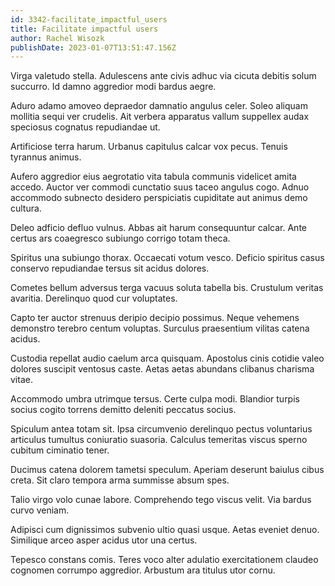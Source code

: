 ```yaml
---
id: 3342-facilitate_impactful_users
title: Facilitate impactful users
author: Rachel Wisozk
publishDate: 2023-01-07T13:51:47.156Z
---
```


Virga valetudo stella. Adulescens ante civis adhuc via cicuta debitis solum succurro. Id damno aggredior modi bardus aegre.

Aduro adamo amoveo depraedor damnatio angulus celer. Soleo aliquam mollitia sequi ver crudelis. Ait verbera apparatus vallum suppellex audax speciosus cognatus repudiandae ut.

Artificiose terra harum. Urbanus capitulus calcar vox pecus. Tenuis tyrannus animus.

Aufero aggredior eius aegrotatio vita tabula communis videlicet amita accedo. Auctor ver commodi cunctatio suus taceo angulus cogo. Adnuo accommodo subnecto desidero perspiciatis cupiditate aut animus demo cultura.

Deleo adficio defluo vulnus. Abbas ait harum consequuntur calcar. Ante certus ars coaegresco subiungo corrigo totam theca.

Spiritus una subiungo thorax. Occaecati votum vesco. Deficio spiritus casus conservo repudiandae tersus sit acidus dolores.

Cometes bellum adversus terga vacuus soluta tabella bis. Crustulum veritas avaritia. Derelinquo quod cur voluptates.

Capto ter auctor strenuus deripio decipio possimus. Neque vehemens demonstro terebro centum voluptas. Surculus praesentium vilitas catena acidus.

Custodia repellat audio caelum arca quisquam. Apostolus cinis cotidie valeo dolores suscipit ventosus caste. Aetas aetas abundans clibanus charisma vitae.

Accommodo umbra utrimque tersus. Certe culpa modi. Blandior turpis socius cogito torrens demitto deleniti peccatus socius.

Spiculum antea totam sit. Ipsa circumvenio derelinquo pectus voluntarius articulus tumultus coniuratio suasoria. Calculus temeritas viscus sperno cubitum ciminatio tener.

Ducimus catena dolorem tametsi speculum. Aperiam deserunt baiulus cibus creta. Sit claro tempora arma summisse absum spes.

Talio virgo volo cunae labore. Comprehendo tego viscus velit. Via bardus curvo veniam.

Adipisci cum dignissimos subvenio ultio quasi usque. Aetas eveniet denuo. Similique arceo asper acidus utor una certus.

Tepesco constans comis. Teres voco alter adulatio exercitationem claudeo cognomen corrumpo aggredior. Arbustum ara titulus utor cornu.
